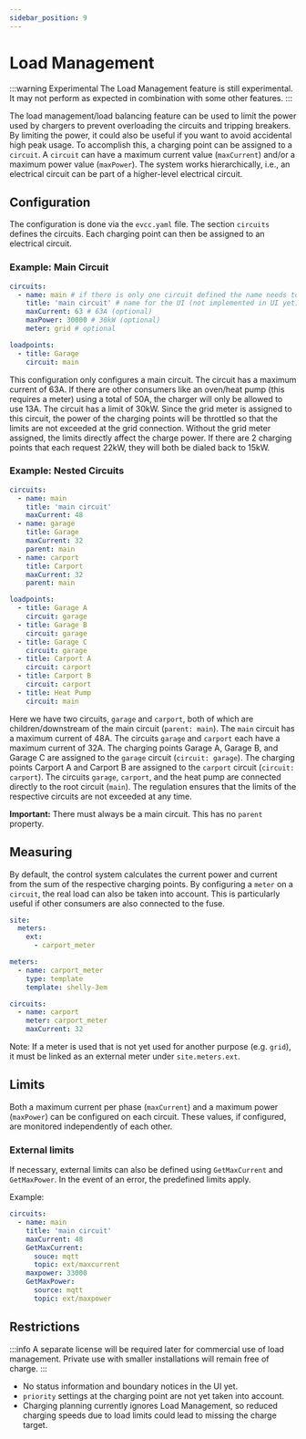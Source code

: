 ```yaml
---
sidebar_position: 9
---
```


# Load Management

:::warning Experimental
The Load Management feature is still experimental. It may not perform as expected in combination with some other features.
:::

The load management/load balancing feature can be used to limit the power used by chargers to prevent overloading the circuits and tripping breakers.
By limiting the power, it could also be useful if you want to avoid accidental high peak usage.
To accomplish this, a charging point can be assigned to a `circuit`.
A `circuit` can have a maximum current value (`maxCurrent`) and/or a maximum power value (`maxPower`).
The system works hierarchically, i.e., an electrical circuit can be part of a higher-level electrical circuit.

## Configuration

The configuration is done via the `evcc.yaml` file.
The section `circuits` defines the circuits.
Each charging point can then be assigned to an electrical circuit.

### Example: Main Circuit

```yaml
circuits:
  - name: main # if there is only one circuit defined the name needs to be 'main'
    title: 'main circuit' # name for the UI (not implemented in UI yet)
    maxCurrent: 63 # 63A (optional)
    maxPower: 30000 # 30kW (optional)
    meter: grid # optional

loadpoints:
  - title: Garage
    circuit: main
```

This configuration only configures a main circuit.
The circuit has a maximum current of 63A.
If there are other consumers like an oven/heat pump (this requires a meter) using a total of 50A, the charger will only be allowed to use 13A.
The circuit has a limit of 30kW. 
Since the grid meter is assigned to this circuit, the power of the charging points will be throttled so that the limits ​​are not exceeded at the grid connection.
Without the grid meter assigned, the limits directly affect the charge power. If there are 2 charging points that each request 22kW, they will both be dialed back to 15kW.

### Example: Nested Circuits

```yaml
circuits:
  - name: main
    title: 'main circuit'
    maxCurrent: 48
  - name: garage
    title: Garage
    maxCurrent: 32
    parent: main
  - name: carport
    title: Carport
    maxCurrent: 32
    parent: main

loadpoints:
  - title: Garage A
    circuit: garage
  - title: Garage B
    circuit: garage
  - title: Garage C
    circuit: garage
  - title: Carport A
    circuit: carport
  - title: Carport B
    circuit: carport
  - title: Heat Pump
    circuit: main
```

Here we have two circuits, `garage` and `carport`, both of which are children/downstream of the main circuit (`parent: main`).
The `main` circuit has a maximum current of 48A.
The circuits `garage` and `carport` each have a maximum current of 32A.
The charging points Garage A, Garage B, and Garage C are assigned to the `garage` circuit (`circuit: garage`).
The charging points Carport A and Carport B are assigned to the `carport` circuit (`circuit: carport`).
The circuits `garage`, `carport`, and the heat pump are connected directly to the root circuit (`main`).
The regulation ensures that the limits of the respective circuits are not exceeded at any time.

**Important:** There must always be a main circuit. This has no `parent` property.

## Measuring

By default, the control system calculates the current power and current from the sum of the respective charging points.
By configuring a `meter` on a `circuit`, the real load can also be taken into account.
This is particularly useful if other consumers are also connected to the fuse.

```yaml
site:
  meters:
    ext:
      - carport_meter

meters:
  - name: carport_meter
    type: template
    template: shelly-3em

circuits:
  - name: carport
    meter: carport_meter
    maxCurrent: 32
```

Note: If a meter is used that is not yet used for another purpose (e.g. `grid`), it must be linked as an external meter under `site.meters.ext`.

## Limits

Both a maximum current per phase (`maxCurrent`) and a maximum power (`maxPower`) can be configured on each circuit.
These values, if configured, are monitored independently of each other.

### External limits

If necessary, external limits can also be defined using `GetMaxCurrent` and `GetMaxPower`. In the event of an error, the predefined limits apply.

Example:

```yaml
circuits:
  - name: main
    title: 'main circuit'
    maxCurrent: 48
    GetMaxCurrent:
      souce: mqtt
      topic: ext/maxcurrent
    maxpower: 33000
    GetMaxPower:
      source: mqtt
      topic: ext/maxpower
```

## Restrictions

:::info
A separate license will be required later for commercial use of load management.
Private use with smaller installations will remain free of charge.
:::


- No status information and boundary notices in the UI yet.
- `priority` settings at the charging point are not yet taken into account.
- Charging planning currently ignores Load Management, so reduced charging speeds due to load limits could lead to missing the charge target.